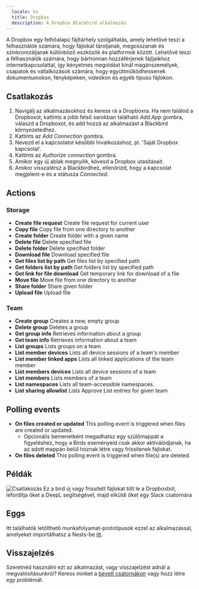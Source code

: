```yaml
---
  locale: hu
  title: Dropbox
  description: A Dropbox Blackbird alkalmazás
---
```


<LinkCard title="Megtekintés Githubon" target="_blank" href="https://github.com/bb-io/Dropbox" icon="github" />

A Dropbox egy felhőalapú fájltárhely szolgáltatás, amely lehetővé teszi a felhasználók számára, hogy fájlokat tároljanak, megosszanak és szinkronizáljanak különböző eszközök és platformok között. Lehetővé teszi a felhasználók számára, hogy bárhonnan hozzáférjenek fájljaikhoz internetkapcsolattal, így kényelmes megoldást kínál magánszemélyek, csapatok és vállalkozások számára, hogy együttműködhessenek dokumentumokon, fényképeken, videókon és egyéb típusú fájlokon.

## Csatlakozás

1. Navigálj az alkalmazásokhoz és keress rá a Dropboxra. Ha nem találod a Dropboxot, kattints a jobb felső sarokban található _Add App_ gombra, válaszd a Dropboxot, és add hozzá az alkalmazást a Blackbird környezetedhez.
2. Kattints az _Add Connection_ gombra.
3. Nevezd el a kapcsolatot későbbi hivatkozáshoz, pl. 'Saját Dropbox kapcsolat'.
4. Kattints az _Authorize connection_ gombra.
5. Amikor egy új ablak megnyílik, kövesd a Dropbox utasításait.
6. Amikor visszatérsz a Blackbirdhez, ellenőrizd, hogy a kapcsolat megjelent-e és a státusza _Connected_.

## Actions

### Storage

- **Create file request** Create file request for current user
- **Copy file** Copy file from one directory to another
- **Create folder** Create folder with a given name
- **Delete file** Delete specified file
- **Delete folder** Delete specified folder
- **Download file** Download specified file
- **Get files list by path** Get files list by specified path
- **Get folders list by path** Get folders list by specified path
- **Get link for file download** Get temporary link for download of a file
- **Move file** Move file from one directory to another
- **Share folder** Share given folder
- **Upload file** Upload file

### Team

- **Create group** Creates a new, empty group
- **Delete group** Deletes a group
- **Get group info** Retrieves information about a group
- **Get team info** Retrieves information about a team
- **List groups** Lists groups on a team
- **List member devices** Lists all device sessions of a team's member
- **List member linked apps** Lists all linked applications of the team member
- **List members devices** Lists all device sessions of a team
- **List members** Lists members of a team
- **List namespaces** Lists all team-accessible namespaces.
- **List sharing allowlist** Lists Approve List entries for given team

## Polling events

- **On files created or updated** This polling event is triggered when files are created or updated.
    - Opcionális bemenetként megadhatsz egy szülőmappát a figyeléshez, hogy a Birds eseményeid csak akkor aktiválódjanak, ha az adott mappán belül hoznak létre vagy frissítenek fájlokat.
- **On files deleted** This polling event is triggered when file(s) are deleted.

## Példák

![Csatlakozás](https://raw.githubusercontent.com/bb-io/Dropbox/main/image/README/example_bird.png)
Ez a bird új vagy frissített fájlokat tölt le a Dropboxból, lefordítja őket a DeepL segítségével, majd elküldi őket egy Slack csatornára

## Eggs

Itt találhatók letölthető munkafolyamat-prototípusok ezzel az alkalmazással, amelyeket importálhatsz a Nests-be [itt](../eggs/storage-to-mt/).

## Visszajelzés

Szeretnéd használni ezt az alkalmazást, vagy visszajelzést adnál a megvalósításunkról? Keress minket a [bevett csatornákon](https://www.blackbird.io/) vagy hozz létre egy problémát.